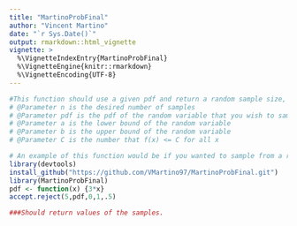 ```yaml
---
title: "MartinoProbFinal"
author: "Vincent Martino"
date: "`r Sys.Date()`"
output: rmarkdown::html_vignette
vignette: >
  %\VignetteIndexEntry{MartinoProbFinal}
  %\VignetteEngine{knitr::rmarkdown}
  %\VignetteEncoding{UTF-8}
---
```


```r
#This function should use a given pdf and return a random sample size, specified by the user, from said pdf. 
# @Parameter n is the desired number of samples
# @Parameter pdf is the pdf of the random variable that you wish to sample from
# @Parameter a is the lower bound of the random variable
# @Parameter b is the upper bound of the random variable
# @Parameter C is the number that f(x) <= C for all x 
```

```r
# An example of this function would be if you wanted to sample from a random variable with pdf 3x, you would input:
library(devtools)
install_github("https://github.com/VMartino97/MartinoProbFinal.git")
library(MartinoProbFinal)
pdf <- function(x) {3*x}
accept.reject(5,pdf,0,1,.5)

###Should return values of the samples. 

```

